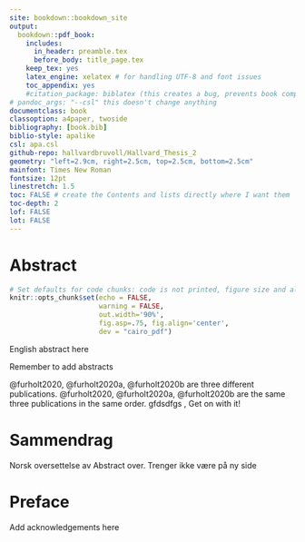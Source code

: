 ```yaml
---
site: bookdown::bookdown_site
output: 
  bookdown::pdf_book:
    includes:
      in_header: preamble.tex
      before_body: title_page.tex
    keep_tex: yes
    latex_engine: xelatex # for handling UTF-8 and font issues
    toc_appendix: yes
    #citation_package: biblatex (this creates a bug, prevents book compliation)
# pandoc_args: "--csl" this doesn't change anything
documentclass: book
classoption: a4paper, twoside
bibliography: [book.bib]
biblio-style: apalike
csl: apa.csl
github-repo: hallvardbruvoll/Hallvard_Thesis_2
geometry: "left=2.9cm, right=2.5cm, top=2.5cm, bottom=2.5cm"
mainfont: Times New Roman
fontsize: 12pt
linestretch: 1.5
toc: FALSE # create the Contents and lists directly where I want them
toc-depth: 2
lof: FALSE
lot: FALSE
---
```

# Abstract {.unnumbered}

```r
# Set defaults for code chunks: code is not printed, figure size and alignment
knitr::opts_chunk$set(echo = FALSE,
                      warning = FALSE,
                      out.width='90%', 
                      fig.asp=.75, fig.align='center', 
                      dev = "cairo_pdf")
```

English abstract here

Remember to add abstracts

@furholt2020, @furholt2020a, @furholt2020b are three different publications. @furholt2020, @furholt2020a, @furholt2020b are the same three publications in the same order. gfdsdfgs , Get on with it!

# Sammendrag {.unnumbered}

Norsk oversettelse av Abstract over. Trenger ikke være på ny side

# Preface {.unnumbered}

Add acknowledgements here

\tableofcontents

\listoffigures

\listoftables
